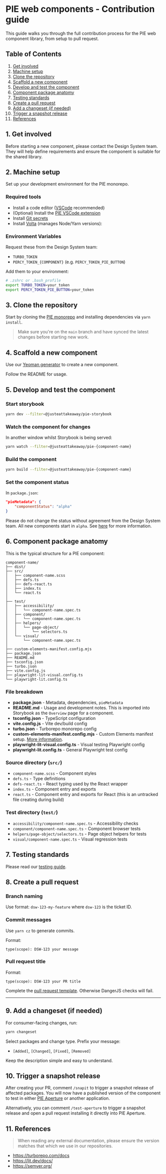 
<Meta title="Contribution/Overview" />

# PIE web components - Contribution guide

This guide walks you through the full contribution process for the PIE web component library, from setup to pull request.

## Table of Contents

1. [Get involved](#1-get-involved)
2. [Machine setup](#2-machine-setup)
3. [Clone the repository](#3-clone-the-repository)
4. [Scaffold a new component](#4-scaffold-a-new-component)
5. [Develop and test the component](#5-develop-and-test-the-component)
6. [Component package anatomy](#6-component-package-anatomy)
7. [Testing standards](#7-testing-standards)
8. [Create a pull request](#8-create-a-pull-request)
9. [Add a changeset (if needed)](#9-add-a-changeset-if-needed)
10. [Trigger a snapshot release](#10-trigger-a-snapshot-release)
11. [References](#11-references)

## 1. Get involved

Before starting a new component, please contact the Design System team. They will help define requirements and ensure the component is suitable for the shared library.

## 2. Machine setup

Set up your development environment for the PIE monorepo.

### Required tools

- Install a code editor ([VSCode](https://code.visualstudio.com/) recommended)
- (Optional) Install the [PIE VSCode extension](https://marketplace.visualstudio.com/items?itemName=JamieMaguire.pie-design-system-vscode-prototype)
- Install [Git secrets](https://github.com/awslabs/git-secrets)
- Install [Volta](https://docs.volta.sh/guide/getting-started) (manages Node/Yarn versions):

### Environment Variables

Request these from the Design System team:

- `TURBO_TOKEN`
- `PERCY_TOKEN_{COMPONENT}` (e.g. `PERCY_TOKEN_PIE_BUTTON`)

Add them to your environment:

```bash
# .zshrc or .bash_profile
export TURBO_TOKEN=your_token
export PERCY_TOKEN_PIE_BUTTON=your_token
```

## 3. Clone the repository

Start by cloning the [PIE monorepo](https://github.com/justeattakeaway/pie) and installing dependencies via `yarn install`.

> Make sure you're on the `main` branch and have synced the latest changes before starting new work.

## 4. Scaffold a new component

Use our [Yeoman generator](https://github.com/justeattakeaway/pie/tree/main/packages/tools/generator-pie-component) to create a new component.

Follow the README for usage.

## 5. Develop and test the component

### Start storybook

```bash
yarn dev --filter=@justeattakeaway/pie-storybook
```

### Watch the component for changes

In another window whilst Storybook is being served:

```bash
yarn watch --filter=@justeattakeaway/pie-{component-name}
```

### Build the component

```bash
yarn build --filter=@justeattakeaway/pie-{component-name}
```

### Set the component status

In `package.json`:

```json
"pieMetadata": {
    "componentStatus": "alpha"
}
```

Please do not change the status without agreement from the Design System team. All new components start in `alpha`. See [here](https://pie.design/components/component-status/#status-descriptions) for more information.

## 6. Component package anatomy

This is the typical structure for a PIE component:

```
component-name/
├── dist/
├── src/
│   ├── component-name.scss
│   ├── defs.ts
│   ├── defs-react.ts
│   ├── index.ts
│   └── react.ts
│
├── test/
│   ├── accessibility/
│   │   └── component-name.spec.ts
│   ├── component/
│   │   └── component-name.spec.ts
│   ├── helpers/
│   │   └── page-object/
│   │       └── selectors.ts
│   └── visual/
│       └── component-name.spec.ts
│
├── custom-elements-manifest.config.mjs
├── package.json
├── README.md
├── tsconfig.json
├── turbo.json
├── vite.config.js
├── playwright-lit-visual.config.ts
└── playwright-lit.config.ts
```

### File breakdown

- **package.json** - Metadata, dependencies, `pieMetadata`
- **README.md** - Usage and development notes. This is imported into Storybook as the `Overview` page for a component.
- **tsconfig.json** - TypeScript configuration
- **vite.config.js** - Vite dev/build config
- **turbo.json** - Turborepo monorepo config
- **custom-elements-manifest.config.mjs** - Custom Elements manifest setup. [More information](https://github.com/webcomponents/custom-elements-manifest).
- **playwright-lit-visual.config.ts** - Visual testing Playwright config
- **playwright-lit.config.ts** - General Playwright test config

### Source directory (`src/`)

- `component-name.scss` - Component styles
- `defs.ts` - Type definitions
- `defs-react.ts` - React typing used by the React wrapper
- `index.ts` - Component entry and exports
- `react.ts` - Component entry and exports for React (this is an untracked file creating during build)

### Test directory (`test/`)

- `accessibility/component-name.spec.ts` - Accessibility checks
- `component/component-name.spec.ts` - Component browser tests
- `helpers/page-object/selectors.ts` - Page object helpers for tests
- `visual/component-name.spec.ts` - Visual regression tests

## 7. Testing standards

Please read our [testing guide](?path=/docs/contribution-testing-overview--docs).

## 8. Create a pull request

### Branch naming

Use format: `dsw-123-my-feature` where `dsw-123` is the ticket ID.

### Commit messages

Use `yarn cz` to generate commits.

Format:

```
type(scope): DSW-123 your message
```

### Pull request title

Format:

```
type(scope): DSW-123 your PR title
```

Complete the [pull request template](https://github.com/justeattakeaway/pie/blob/main/.github/pull_request_template.md). Otherwise DangerJS checks will fail.

---

## 9. Add a changeset (if needed)

For consumer-facing changes, run:

```bash
yarn changeset
```

Select packages and change type. Prefix your message:

- `[Added]`, `[Changed]`, `[Fixed]`, `[Removed]`

Keep the description simple and easy to understand.

## 10. Trigger a snapshot release

After creating your PR, comment `/snapit` to trigger a snapshot release of affected packages. You will now have a published version of the component to test in either [PIE Aperture](?path=/docs/contribution-testing-aperture-integration-tests--docs) or another application.

Alternatively, you can comment `/test-aperture` to trigger a snapshot release and open a pull request installing it directly into PIE Aperture.

## 11. References

> When reading any external documentation, please ensure the version matches that which we use in our repositories.

- https://turborepo.com/docs
- https://lit.dev/docs/
- https://semver.org/
